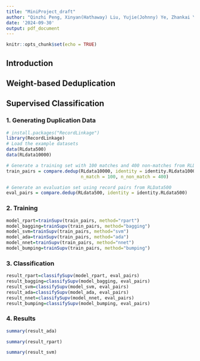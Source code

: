 ```yaml
---
title: "MiniProject_draft"
author: "Qinzhi Peng, Xinyan(Hathaway) Liu, Yujie(Johnny) Ye, Zhankai Ye"
date: '2024-09-30'
output: pdf_document
---
```


```r
knitr::opts_chunk$set(echo = TRUE)
```

## Introduction

## Weight-based Deduplication

## Supervised Classification

### 1. Generating Duplication Data

```r
# install.packages("RecordLinkage")
library(RecordLinkage)
# Load the example datasets
data(RLdata500)
data(RLdata10000)

# Generate a training set with 100 matches and 400 non-matches from RLData10000
train_pairs = compare.dedup(RLdata10000, identity = identity.RLdata10000, 
                            n_match = 100, n_non_match = 400)

# Generate an evaluation set using record pairs from RLData500
eval_pairs = compare.dedup(RLdata500, identity = identity.RLdata500)

```

### 2. Training

```r
model_rpart=trainSupv(train_pairs, method="rpart")
model_bagging=trainSupv(train_pairs, method="bagging")
model_svm=trainSupv(train_pairs, method="svm")
model_ada=trainSupv(train_pairs, method="ada")
model_nnet=trainSupv(train_pairs, method="nnet")
model_bumping=trainSupv(train_pairs, method="bumping")
```

### 3. Classification

```r
result_rpart=classifySupv(model_rpart, eval_pairs)
result_bagging=classifySupv(model_bagging, eval_pairs)
result_svm=classifySupv(model_svm, eval_pairs)
result_ada=classifySupv(model_ada, eval_pairs)
result_nnet=classifySupv(model_nnet, eval_pairs)
result_bumping=classifySupv(model_bumping, eval_pairs)
```

### 4. Results
```r
summary(result_ada)
```


```r
summary(result_rpart)
```

```r
summary(result_svm)
```



